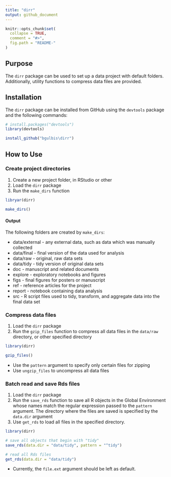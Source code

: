 ```yaml
---
title: "dirr"
output: github_document
---
```


<!-- README.md is generated from README.Rmd. Please edit that file -->

```r
knitr::opts_chunk$set(
  collapse = TRUE,
  comment = "#>",
  fig.path = "README-"
)
```

## Purpose

The `dirr` package can be used to set up a data project with default folders. Additionally, utility functions to compress data files are provided.

## Installation

The `dirr` package can be installed from GitHub using the `devtools` package and the following commands:

```r
# install.packages("devtools")
library(devtools)

install_github("bgulbis\dirr")
```

## How to Use

### Create project directories

1. Create a new project folder, in RStudio or other
1. Load the `dirr` package
1. Run the `make_dirs` function

```r
libryar(dirr)

make_dirs()
```

#### Output

The following folders are created by `make_dirs`:

* data/external - any external data, such as data which was manually collected
* data/final - final version of the data used for analysis
* data/raw - original, raw data sets
* data/tidy - tidy version of original data sets
* doc - manuscript and related documents
* explore - exploratory notebooks and figures
* figs - final figures for posters or manuscript
* ref - reference articles for the project
* report - notebook containing data analysis
* src - R script files used to tidy, transform, and aggregate data into the final data set

### Compress data files

1. Load the `dirr` package
1. Run the `gzip_files` function to compress all data files in the `data/raw` directory, or other specified directory

```r
library(dirr)

gzip_files()
```

* Use the `pattern` argument to specify only certain files for zipping
* Use `ungzip_files` to uncompress all data files

### Batch read and save Rds files

1. Load the `dirr` package
1. Run the `save_rds` function to save all R objects in the Global Environment whose names match the regular expression passed to the `pattern` argument. The directory where the files are saved is specified by the `data.dir` argument
1. Use `get_rds` to load all files in the specified directory.

```r
library(dirr)

# save all objects that begin with "tidy"
save_rds(data.dir = "data/tidy", pattern = "^tidy")

# read all Rds files
get_rds(data.dir = "data/tidy")
```

* Currently, the `file.ext` argument should be left as default.
